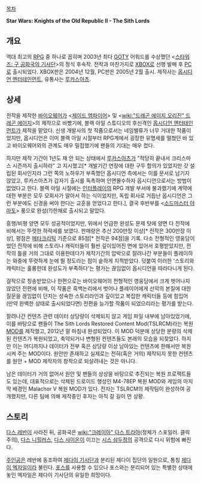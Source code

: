 [[목차]]

'''Star Wars: Knights of the Old Republic II - The Sith Lords'''

== 개요 ==
역대 최고의 [[RPG]] 중 하나로 꼽히며 2003년 최다 [[GOTY]] 어워드를 수상했던 <[[스타워즈: 구 공화국의 기사단]]>의 정식 후속작. 전작과 마찬가지로 [[XBOX]]로 선행 발매 후 [[PC]]로 출시되었다. XBOX판은 2004년 12월, PC판은 2005년 2월 출시. 제작사는 [[옵시디언 엔터테인먼트]], 유통사는 [[루카스아츠]].

== 상세 ==
전작을 제작한 [[바이오웨어]]가 <[[제이드 엠파이어]]> 및 <[[wiki:"드래곤 에이지 오리진" 드래곤 에이지]]>의 제작으로 바빴기에, 블랙 아일 스튜디오의 후신격인 [[옵시디언 엔터테인먼트]]가 제작을 맡았다. 신생 개발사의 첫 작품으로서는 네임밸류가 너무 거대한 작품이었지만, 옵시디언은 이미 블랙 아일 시절부터 RPG계에서 굉장한 유명세를 떨쳤던 바 있고 바이오웨어와의 관계도 매우 밀접했기에 팬들의 기대는 매우 컸다.

하지만 제작 기간이 1년도 채 안 되는 상태에서 [[루카스아츠]]가 "적당히 끝내서 크리스마스 시즌까지 출시하라" 고 지시했고[* 개발기간 연장에 대한 구두 합의가 있었지만 갓 설립된 회사인지라 그런 쪽의 노하우가 부족했던 옵시디언 측에서는 이를 문서로 남기지 않았고, 루카스아츠가 갑자기 출시를 독촉하며 안면몰수하자 옵시디언으로서는 방법이 없었다고 한다. 블랙 아일 시절에는 [[인터플레이]]의 RPG 개발 부서에 불과했기에 계약에 대한 부분은 모두 모회사가 알아서 하는 식이었지만, 독립 회사로 거듭난 옵시디언은 그런 부분에도 신경을 써야 한다는 교훈을 얻었다고 한다.], 결국 후반부를 <[[소드마스터 야마토]]> 풍으로 완성(?)한채로 출시되고 말았다.

흥행/비평 양면 모두 성공적이었지만, 위에서 언급한 완성도 문제 탓에 양면 다 전작에 비해서는 뚜렷한 하락세를 보였다. 판매량은 추산 200만장 이상[* 전작은 300만장 이상], 평점은 [[메타크리틱]] 기준으로 85점[* 전작은 94점]을 기록. 다소 전형적인 영웅담이었던 전작에 비해 스토리나 캐릭터들이 훨씬 깊이있어진 면에 있어서 호평받았지만, 전작의 틀을 거의 그대로 이용한데다가 제작기간의 압박으로 잘려나간 부분들이 플레이하는 와중에 뚜렷하게 눈에 띌 정도라는 점이 숱하게 지적받았다. 덧붙여 이러한 '스토리와 캐릭터는 훌륭한데 완성도가 부족하다'는 평가는 끊임없이 옵시디언을 따라다니게 된다.

걸작으로 칭송받았으나 한편으로는 바이오웨어의 전형적인 영웅담에서 크게 벗어나지 않았던 전편에 비해, 이 작품은 흑백논리에서 벗어나 플레이어에게 선악의 본질에 대한 질문을 끊임없이 던지는 성숙한 스토리라인과 깊이있고 복잡한 캐릭터들 등에 힘입어 (만약 완벽한 상태로 출시되었다면) 전편을 능가할 작품이 되었으리라는 평가를 받는다.

잘려나간 컨텐츠 관련 데이터 상당량이 삭제되지 않고 게임 파일 내부에 남아있었기에, 이를 바탕으로 팬들이 The Sith Lords Restored Content Mod(TSLRCM)라는 복원 [[MOD]]를 제작했고, 2012년 말 마침내 완성되었다. 이 MOD 덕분에 상당한 분량의 삭제된 컨텐츠가 복원되었고, 축약되거나 변형된 컨텐츠들도 본래의 모습을 되찾았다. 하지만 이는 어디까지나 데이터가 전부 혹은 상당량 이상 남아있는 컨텐츠에 한해서만 복원시켜 주는 MOD이다. 원안만 존재하고 실제로는 전혀(혹은 거의) 제작되지 못한 컨텐츠를 원안 + MOD 제작자의 창작으로 되살려내는 것은 아니다.

남은 데이터가 거의 없어서 원안 및 팬들의 상상을 바탕으로 추진되는 복원 프로젝트들도 있는데, 대표적으로는 삭제된 드로이드 행성인 M4-78EP 복원 MOD와 게임의 마지막 배경인 Malachor V 복원 MOD가 있다. 전자는 TSLRCM의 제작팀이 완성하여 공개했지만, 다른 팀에 의해 제작중인 후자는 아직 갈 길이 먼 상황.
== 스토리 ==
[[다스 레반]]이 사라진 뒤, 공화국은 [[wiki:"크레이아" 다스 트라야]](정체가 스포일러. 클릭 주의), [[다스 니힐러스]], [[다스 사이온]]이 이끄는 [[시스 삼두정]]의 공격으로 다시 위험에 빠진다.

[[주인공]]은 레반에 동조하여 [[제다이 기사단]]과 분리된 제다이 집단의 일원으로, 통칭 [[제다이 엑자일]]이라 불린다. [[포스]]를 사용할 수 있으나 포스와는 분리되어 있는 특별한 상태에 놓인 엑자일은 제다이 기사단의 유일한 희망이다.
